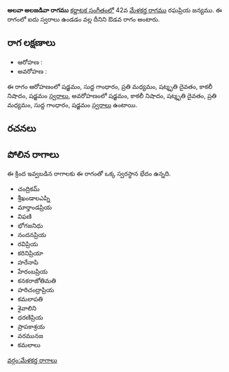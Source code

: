 {{Infobox ragam
	| name          	= అలవా అలజడివా
	| synonym	    	= 
	| mela          	= 
	| chakra        	= 
	| janaka        	= 
	| type          	= ఔడవ
	| arohanam      	= {{svaraC|S|G1|M2|D3|N3|S'}} 
	| avarohanam    	= {{svaraC|S'|N3|D3|M2|G1|S}}
	| jeeva         	=
	| chhaya        	=
	| nyasa         	=
	| vishesha      	= 
	| equivalent  		= 
}}
{{కర్ణాటక సంగీత రాగాలు}}
'''అలవా అలజడివా రాగము''' [[కర్ణాటక సంగీతం]]లో 42వ [[మేళకర్త రాగము]] రఘప్రియ జన్యము.  ఈ రాగంలో ఐదు స్వరాలు ఉండడం వల్ల దీనిని ఔడవ రాగం అంటారు.


==రాగ లక్షణాలు==


* ఆరోహణ : {{svaraC|S|G1|M2|D3|N3|S'}} 
* అవరోహణ : {{svaraC|S'|N3|D3|M2|G1|S}}

ఈ రాగం ఆరోహణంలో షడ్జమం, సుద్ద గాంధారం, ప్రతి మధ్యమం, షట్శృతి దైవతం, కాకలీ నిషాదం, షడ్జమం [[స్వరాలు]], అవరోహణంలో షడ్జమం, కాకలీ నిషాదం, షట్శృతి దైవతం, ప్రతి మధ్యమం, సుద్ద గాంధారం, షడ్జమం [[స్వరాలు]] ఉంటాయి.

==రచనలు==



==పోలిన రాగాలు==
ఈ క్రింద ఇవ్వబడిన రాగాలకు ఈ రాగంతో ఒక్క స్వరస్థాన భేదం ఉన్నది.
* చంద్రికమ్
* శ్రీఖండాలఎప్ని
* మార్తాండప్రియ
* విఫణి
* భోగజనిధు
* నందనప్రియ
* రవిప్రియ
* కరినిప్రియా
* హరేనాపి
* హేరంబప్రియ
* కనకరాజోతిమతి
* హరిచంద్రాప్రియ
* కమలాపతి
* శైవాలిని
* ధరణిప్రియ
* ప్రాపకాశ్రయ
* వరమునజ
* కమలాలు



[[వర్గం:మేళకర్త రాగాలు]]